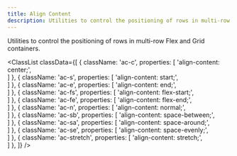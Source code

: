 ```yaml
---
title: Align Content
description: Utilities to control the positioning of rows in multi-row Flex and Grid containers.
---
```



Utilities to control the positioning of rows in multi-row Flex and Grid containers.

<ClassList
  classData={[
    {
      className: 'ac-c',
      properties: [
        'align-content: center;',      
      ]
    },
    {
      className: 'ac-s',
      properties: [
        'align-content: start;',      
      ]
    },
    {
      className: 'ac-e',
      properties: [
        'align-content: end;',      
      ]
    },
    {
      className: 'ac-fs',
      properties: [
        'align-content: flex-start;',      
      ]
    },
    {
      className: 'ac-fe',
      properties: [
        'align-content: flex-end;',      
      ]
    },
    {
      className: 'ac-n',
      properties: [
        'align-content: normal;',      
      ]
    },
    {
      className: 'ac-sb',
      properties: [
        'align-content: space-between;',      
      ]
    },
    {
      className: 'ac-sa',
      properties: [
        'align-content: space-around;',      
      ]
    },
    {
      className: 'ac-se',
      properties: [
        'align-content: space-evenly;',      
      ]
    },
    {
      className: 'ac-stretch',
      properties: [
        'align-content: stretch;',      
      ]
    },
  ]}
/>